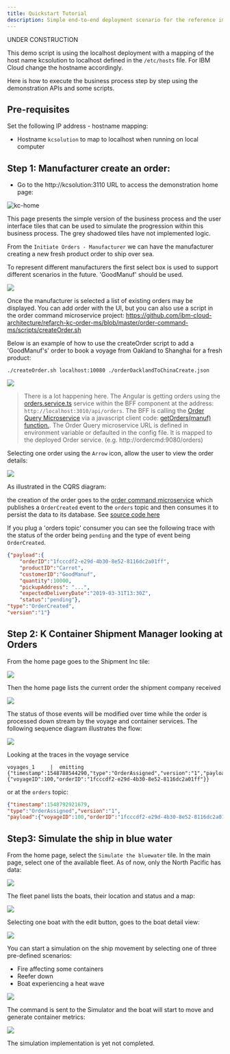 ```yaml
---
title: Quickstart Tutorial
description: Simple end-to-end deployment scenario for the reference implementation
---
```


<InlineNotification kind="warning">
UNDER CONSTRUCTION
</InlineNotification>

This demo script is using the localhost deployment with a mapping of the host name kcsolution to localhost defined in the `/etc/hosts` file. For IBM Cloud change the hostname accordingly.

Here is how to execute the business process step by step using the demonstration APIs and some scripts.

## Pre-requisites

Set the following IP address - hostname mapping:

* Hostname `kcsolution` to map to localhost when running on local computer

## Step 1: Manufacturer create an order:

* Go to the http://kcsolution:3110 URL to access the demonstration home page:

![kc-home](kc-home.png)

This page presents the simple version of the business process and the user interface tiles that can be used to simulate the progression within this business process. The grey shadowed tiles have not implemented logic.

From the `Initiate Orders - Manufacturer` we can have the manufacturer creating a new fresh product order to ship over sea.

To represent different manufacturers the first select box is used to support different scenarios in the future. 'GoodManuf' should be used.

![](kc-manuf-select.png)

Once the manufacturer is selected a list of existing orders may be displayed. You can add order with the UI, but you can also use a script in the order command microservice project: https://github.com/ibm-cloud-architecture/refarch-kc-order-ms/blob/master/order-command-ms/scripts/createOrder.sh

Below is an example of how to use the createOrder script to add a 'GoodManuf's' order to book a voyage from Oakland to Shanghai for a fresh product:
```
./createOrder.sh localhost:10080 ./orderOacklandToChinaCreate.json

```

![](kc-orders.png)

> There is a lot happening here. The Angular is getting orders using the [orders.service.ts](https://github.com/ibm-cloud-architecture/refarch-kc-ui/blob/master/ui/src/app/features/orders/orders.service.ts) service within the BFF component at the address: `http://localhost:3010/api/orders`.
The BFF is calling the [Order Query Microservice](https://github.com/ibm-cloud-architecture/refarch-kc-order-ms/tree/master/order-query-ms) via a javascript client code: [getOrders(manuf) function.](https://github.com/ibm-cloud-architecture/refarch-kc-ui/blob/4b9d7d1241eaeeaee7fc01247a35b696f0b6d5b2/server/routes/OrderClient.ts#L12-L25). The Order Query microservice URL is defined in environment variable or defaulted in the config file. It is mapped to the deployed Order service. (e.g. http://ordercmd:9080/orders)

Selecting one order using the `Arrow` icon, allow the user to view the order details:

![](kc-order.png)

As illustrated in the CQRS diagram:

the creation of the order goes to the [order command microservice](https://github.com/ibm-cloud-architecture/refarch-kc-order-ms/tree/master/order-command-ms) which publishes a `OrderCreated` event to the `orders` topic and then consumes it to persist the data to its database. See [source code here](https://github.com/ibm-cloud-architecture/refarch-kc-order-ms/blob/6de424c443c05262ae013620f5f11b4a1b2e6f90/order-command-ms/src/main/java/ibm/labs/kc/order/command/service/OrderCRUDService.java#L51-L74)


If you plug a 'orders topic' consumer you can see the following trace with the status of the order being `pending` and the type of event being `OrderCreated`.

```json
{"payload":{
    "orderID":"1fcccdf2-e29d-4b30-8e52-8116dc2a01ff",
    "productID":"Carrot",
    "customerID":"GoodManuf",
    "quantity":10000,
    "pickupAddress": "...",
    "expectedDeliveryDate":"2019-03-31T13:30Z",
    "status":"pending"},
"type":"OrderCreated",
"version":"1"}

```

## Step 2: K Container Shipment Manager looking at Orders

From the home page goes to the Shipment Inc tile:

![](shipment-inc.png)

Then the home page lists the current order the shipment company received

![](kc-shipment-home.png)

The status of those events will be modified over time while the order is processed down stream by the voyage and container services. The following sequence diagram illustrates the flow:

![](kc-order-seq-diag.png)

Looking at the traces in the voyage service
```
voyages_1     |  emitting {"timestamp":1548788544290,"type":"OrderAssigned","version":"1","payload":{"voyageID":100,"orderID":"1fcccdf2-e29d-4b30-8e52-8116dc2a01ff"}}
```

or at the `orders` topic:

```json
{"timestamp":1548792921679,
"type":"OrderAssigned","version":"1",
"payload":{"voyageID":100,"orderID":"1fcccdf2-e29d-4b30-8e52-8116dc2a01ff"}}

```

## Step3: Simulate the ship in blue water

From the home page, select the `Simulate the bluewater` tile. In the main page, select one of the available fleet. As of now, only the North Pacific has data:

![](kc-fleet-select.png)

The fleet panel lists the boats, their location and status and a map:

![](kc-fleet-home.png)

Selecting one boat with the edit button, goes to the boat detail view:

![](kc-ship-detail.png)

You can start a simulation on the ship movement by selecting one of three pre-defined scenarios:

* Fire affecting some containers
* Reefer down
* Boat experiencing a heat wave

![](kc-ship-scenarios.png)

The command is sent to the Simulator and the boat will start to move and generate container metrics:

![](boat-with-issues.png)

The simulation implementation is yet not completed.
